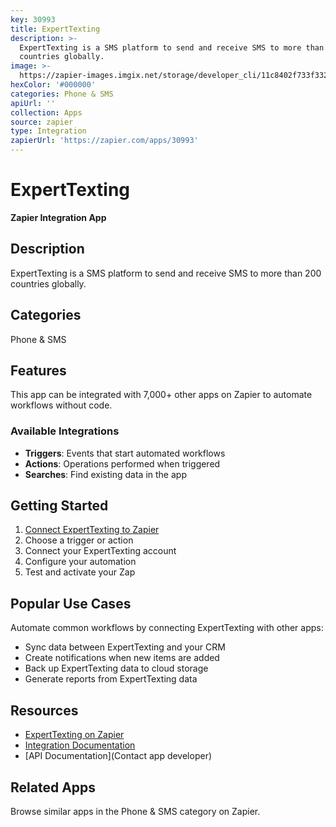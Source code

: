 ```yaml
---
key: 30993
title: ExpertTexting
description: >-
  ExpertTexting is a SMS platform to send and receive SMS to more than 200
  countries globally.
image: >-
  https://zapier-images.imgix.net/storage/developer_cli/11c8402f733f33252afbfbcf522fc53e_3.png?auto=format%2Ccompress&ixlib=python-3.0.0&q=50
hexColor: '#000000'
categories: Phone & SMS
apiUrl: ''
collection: Apps
source: zapier
type: Integration
zapierUrl: 'https://zapier.com/apps/30993'
---
```

# ExpertTexting

**Zapier Integration App**

## Description

ExpertTexting is a SMS platform to send and receive SMS to more than 200 countries globally.

## Categories

Phone & SMS

## Features

This app can be integrated with 7,000+ other apps on Zapier to automate workflows without code.

### Available Integrations

- **Triggers**: Events that start automated workflows
- **Actions**: Operations performed when triggered
- **Searches**: Find existing data in the app

## Getting Started

1. [Connect ExpertTexting to Zapier](https://zapier.com/apps/30993)
2. Choose a trigger or action
3. Connect your ExpertTexting account
4. Configure your automation
5. Test and activate your Zap

## Popular Use Cases

Automate common workflows by connecting ExpertTexting with other apps:

- Sync data between ExpertTexting and your CRM
- Create notifications when new items are added
- Back up ExpertTexting data to cloud storage
- Generate reports from ExpertTexting data

## Resources

- [ExpertTexting on Zapier](https://zapier.com/apps/30993)
- [Integration Documentation](https://zapier.com/apps/30993/integrations)
- [API Documentation](Contact app developer)

## Related Apps

Browse similar apps in the Phone & SMS category on Zapier.
